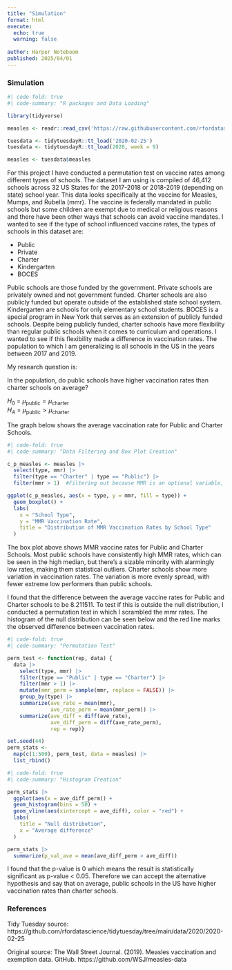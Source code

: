 ```yaml
---
title: "Simulation"
format: html
execute:
  echo: true
  warning: false
  
author: Harper Noteboom
published: 2025/04/01
---
```


### Simulation

```r

#| code-fold: true
#| code-summary: "R packages and Data Loading"

library(tidyverse)

measles <- readr::read_csv('https://raw.githubusercontent.com/rfordatascience/tidytuesday/main/data/2020/2020-02-25/measles.csv')

tuesdata <- tidytuesdayR::tt_load('2020-02-25')
tuesdata <- tidytuesdayR::tt_load(2020, week = 9)

measles <- tuesdata$measles

```

For this project I have conducted a permutation test on vaccine rates among different types of schools. The dataset I am using is compiled of 46,412 schools across 32 US States for the 2017-2018 or 2018-2019 (depending on state) school year. This data looks specifically at the vaccine for Measles, Mumps, and Rubella (mmr). The vaccine is federally mandated in public schools but some children are exempt due to medical or religious reasons and there have been other ways that schools can avoid vaccine mandates. I wanted to see if the type of school influenced vaccine rates, the types of schools in this dataset are:

-   Public
-   Private
-   Charter
-   Kindergarten
-   BOCES

Public schools are those funded by the government. Private schools are privately owned and not government funded. Charter schools are also publicly funded but operate outside of the established state school system. Kindergarten are schools for only elementary school students. BOCES is a special program in New York that serves as an extension of publicly funded schools. Despite being publicly funded, charter schools have more flexibility than regular public schools when it comes to curriculum and operations. I wanted to see if this flexibility made a difference in vaccination rates. The population to which I am generalizing is all schools in the US in the years between 2017 and 2019. 

My research question is:

In the population, do public schools have higher vaccination rates than charter schools on average?

$H_0$ = $\mu_{\text{public}} = \mu_{\text{charter}}$\
$H_A$ = $\mu_{\text{public}} > \mu_{\text{charter}}$

The graph below shows the average vaccination rate for Public and Charter Schools.

```r

#| code-fold: true
#| code-summary: "Data Filtering and Box Plot Creation"

c_p_measles <- measles |> 
  select(type, mmr) |> 
  filter(type == "Charter" | type == "Public") |>
  filter(mmr > 1)  #Filtering out because MMR is an optional variable, default is -1 or 1. 

ggplot(c_p_measles, aes(x = type, y = mmr, fill = type)) +
  geom_boxplot() +
  labs(
    x = "School Type", 
    y = "MMR Vaccination Rate", 
    title = "Distribution of MMR Vaccination Rates by School Type"
  )

```

The box plot above shows MMR vaccine rates for Public and Charter Schools. Most public schools have consistently high MMR rates, which can be seen in the high median, but there’s a sizable minority with alarmingly low rates, making them statistical outliers. Charter schools show more variation in vaccination rates. The variation is more evenly spread, with fewer extreme low performers than public schools.

I found that the difference between the average vaccine rates for Public and Charter schools to be 8.211511. To test if this is outside the null distribution, I conducted a permutation test in which I scrambled the mmr rates. The histogram of the null distribution can be seen below and the red line marks the observed difference between vaccination rates.

```r

#| code-fold: true
#| code-summary: "Permutation Test"

perm_test <- function(rep, data) {
  data |>
    select(type, mmr) |> 
    filter(type == "Public" | type == "Charter") |> 
    filter(mmr > 1) |>
    mutate(mmr_perm = sample(mmr, replace = FALSE)) |>
    group_by(type) |>
    summarize(ave_rate = mean(mmr), 
              ave_rate_perm = mean(mmr_perm)) |> 
    summarize(ave_diff = diff(ave_rate), 
              ave_diff_perm = diff(ave_rate_perm), 
              rep = rep)}

set.seed(44)
perm_stats <- 
  map(c(1:500), perm_test, data = measles) |> 
  list_rbind() 

```

```r

#| code-fold: true
#| code-summary: "Histogram Creation"

perm_stats |> 
  ggplot(aes(x = ave_diff_perm)) + 
  geom_histogram(bins = 50) + 
  geom_vline(aes(xintercept = ave_diff), color = "red") + 
  labs(
    title = "Null distribution", 
    x = "Average difference"
  )

perm_stats |> 
  summarize(p_val_ave = mean(ave_diff_perm > ave_diff))
```

I found that the p-value is 0 which means the result is statistically significant as p-value \< 0.05. Therefore we can accept the alternative hypothesis and say that on average, public schools in the US have higher vaccination rates than charter schools.

### References

Tidy Tuesday source:
https://github.com/rfordatascience/tidytuesday/tree/main/data/2020/2020-02-25

Original source: The Wall Street Journal. (2019). Measles vaccination and exemption data. GitHub. https://github.com/WSJ/measles-data
